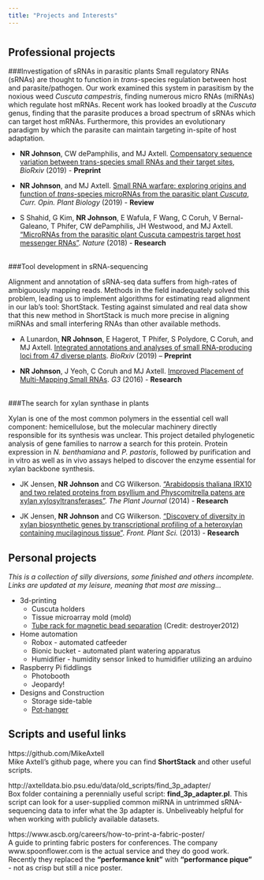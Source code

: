 ```yaml
---
title: "Projects and Interests"
---
```


# {.tabset .tabset-fade .tabset-pills}
## Professional projects

###Investigation of sRNAs in parasitic plants
Small regulatory RNAs (sRNAs) are thought to function in *trans*-species regulation between host and parasite/pathogen. Our work examined this system in parasitism by the noxious weed *Cuscuta campestris*, finding numerous micro RNAs (miRNAs) which regulate host mRNAs. Recent work has looked broadly at the *Cuscuta* genus, finding that the parasite produces a broad spectrum of sRNAs which can target host mRNAs. Furthermore, this provides an evolutionary paradigm by which the parasite can maintain targeting in-spite of host adaptation.

* __NR Johnson__, CW dePamphilis, and MJ Axtell. [Compensatory sequence variation between trans-species small RNAs and their target sites](https://www.biorxiv.org/content/10.1101/675900v1), *BioRxiv* (2019) - **Preprint**

* __NR Johnson__, and MJ Axtell. [Small RNA warfare: exploring origins and function of *trans*-species microRNAs from the parasitic plant *Cuscuta*](https://doi.org/10.1016/j.pbi.2019.03.014), *Curr. Opin. Plant Biology* (2019) - **Review**

* S Shahid, G Kim, **NR Johnson**, E Wafula, F Wang, C Coruh, V Bernal-Galeano, T Phifer, CW dePamphilis, JH Westwood, and MJ Axtell. ["MicroRNAs from the parasitic plant Cuscuta campestris target host messenger RNAs"](https://doi.org/10.1038/nature25027). *Nature* (2018) - **Research**<br/><br/>


###Tool development in sRNA-sequencing

Alignment and annotation of sRNA-seq data suffers from high-rates of ambiguously mapping reads. Methods in the field inadequately solved this problem, leading us to implement algorithms for estimating read alignment in our lab's tool: ShortStack. Testing against simulated and real data show that this new method in ShortStack is much more precise in aligning miRNAs and small interfering RNAs than other available methods.

* A Lunardon, __NR Johnson__, E Hagerot, T Phifer, S Polydore, C Coruh, and MJ Axtell. [Integrated annotations and analyses of small RNA-producing loci from 47 diverse plants](https://doi.org/10.1101/756858). *BioRxiv* (2019) -- **Preprint**

* __NR Johnson__, J Yeoh, C Coruh and MJ Axtell. [Improved Placement of Multi-Mapping Small RNAs](https://doi.org/10.1534/g3.116.030452). *G3* (2016) - **Research**<br/><br/>



###The search for xylan synthase in plants

Xylan is one of the most common polymers in the essential cell wall component: hemicellulose, but the molecular machinery directly responsible for its synthesis was unclear. This project detailed phylogenetic analysis of gene families to narrow a search for this protein. Protein expression in *N. benthamiana* and *P. pastoris*, followed by purification and in vitro as well as in vivo assays helped to discover the enzyme essential for xylan backbone synthesis.

* JK Jensen, **NR Johnson** and CG Wilkerson. ["Arabidopsis thaliana IRX10 and two related proteins from psyllium and Physcomitrella patens are xylan xylosyltransferases"](https://doi.org/10.1111/tpj.12641). *The Plant Journal* (2014) - **Research**

* JK Jensen, **NR Johnson** and CG Wilkerson. ["Discovery of diversity in xylan biosynthetic genes by transcriptional profiling of a heteroxylan containing mucilaginous tissue"](https://doi.org/10.3389/fpls.2013.00183). *Front. Plant Sci.* (2013) - **Research**


## Personal projects
*This is a collection of silly diversions, some finished and others incomplete. Links are updated at my leisure, meaning that most are missing...*

* 3d-printing
    * Cuscuta holders
    * Tissue microarray mold (mold)
    * [Tube rack for magnetic bead separation](https://www.thingiverse.com/thing:1132367) (Credit: destroyer2012)
* Home automation
    * Robox - automated catfeeder
    * Bionic bucket - automated plant watering apparatus
    * Humidifier - humidity sensor linked to humidifier utilizing an arduino
* Raspberry Pi fiddlings
    * Photobooth
    * Jeopardy!
* Designs and Construction
    <!-- * [Storage side-table](./projects/storage_side-table.html) -->
    * Storage side-table
    * [Pot-hanger](./projects/pot-hanger.html)

## Scripts and useful links

https://github.com/MikeAxtell <br/>
  Mike Axtell's github page, where you can find **ShortStack** and other useful scripts.

http://axtelldata.bio.psu.edu/data/old_scripts/find_3p_adapter/ <br/>
  Box folder containing a perennially useful script: **find_3p_adapter.pl**. This script can look for a user-supplied common miRNA in untrimmed sRNA-sequencing data to infer what the 3p adapter is. Unbeliveably helpful for when working with publicly available datasets.

https://www.ascb.org/careers/how-to-print-a-fabric-poster/ <br/>
  A guide to printing fabric posters for conferences. The company www.spoonflower.com is the actual service and they do good work. Recently they replaced the **"performance knit"** with **"performance pique"** - not as crisp but still a nice poster.

#





